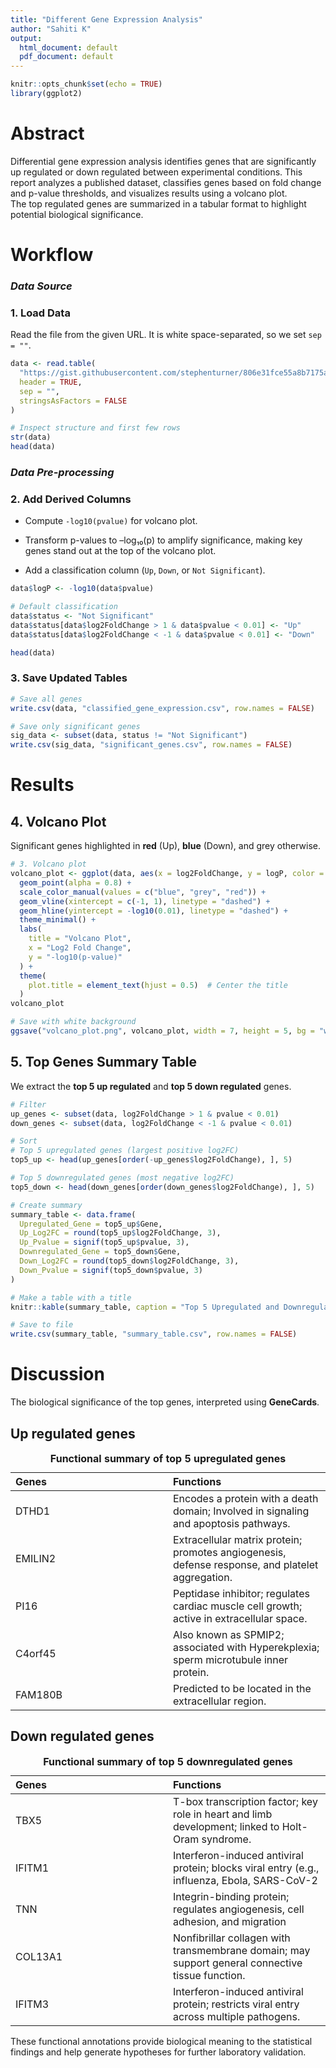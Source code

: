 ---
title: "Different Gene Expression Analysis"
author: "Sahiti K"
output:
  html_document: default
  pdf_document: default
---

```{r setup, include=FALSE}
knitr::opts_chunk$set(echo = TRUE)
library(ggplot2)
```

# Abstract

Differential gene expression analysis identifies genes that are significantly up regulated or down regulated between experimental conditions. This report analyzes a published dataset, classifies genes based on fold change and p-value thresholds, and visualizes results using a volcano plot.\
The top regulated genes are summarized in a tabular format to highlight potential biological significance.

# Workflow

### *Data Source*

### 1. Load Data

Read the file from the given URL. It is white space-separated, so we set `sep = ""`.

```{r}
data <- read.table(
  "https://gist.githubusercontent.com/stephenturner/806e31fce55a8b7175af/raw/1a507c4c3f9f1baaa3a69187223ff3d3050628d4/results.txt",
  header = TRUE,
  sep = "",
  stringsAsFactors = FALSE
)

# Inspect structure and first few rows
str(data)
head(data)
```

### *Data Pre-processing*

### 2. Add Derived Columns

-   Compute `-log10(pvalue)` for volcano plot.

-   Transform p-values to –log₁₀(p) to amplify significance, making key genes stand out at the top of the volcano plot.

-   Add a classification column (`Up`, `Down`, or `Not Significant`).

```{r}
data$logP <- -log10(data$pvalue)

# Default classification
data$status <- "Not Significant"
data$status[data$log2FoldChange > 1 & data$pvalue < 0.01] <- "Up"
data$status[data$log2FoldChange < -1 & data$pvalue < 0.01] <- "Down"

head(data)
```

### 3. Save Updated Tables

```{r}
# Save all genes
write.csv(data, "classified_gene_expression.csv", row.names = FALSE)

# Save only significant genes
sig_data <- subset(data, status != "Not Significant")
write.csv(sig_data, "significant_genes.csv", row.names = FALSE)
```

# Results

## 4. Volcano Plot

Significant genes highlighted in **red** (Up), **blue** (Down), and grey otherwise.

```{r}
# 3. Volcano plot
volcano_plot <- ggplot(data, aes(x = log2FoldChange, y = logP, color = status)) +
  geom_point(alpha = 0.8) +
  scale_color_manual(values = c("blue", "grey", "red")) +
  geom_vline(xintercept = c(-1, 1), linetype = "dashed") +
  geom_hline(yintercept = -log10(0.01), linetype = "dashed") +
  theme_minimal() +
  labs(
    title = "Volcano Plot",
    x = "Log2 Fold Change",
    y = "-log10(p-value)"
  ) +
  theme(
    plot.title = element_text(hjust = 0.5)  # Center the title
  )
volcano_plot

# Save with white background
ggsave("volcano_plot.png", volcano_plot, width = 7, height = 5, bg = "white")

```

## 5. Top Genes Summary Table

We extract the **top 5 up regulated** and **top 5 down regulated** genes.

```{r}
# Filter
up_genes <- subset(data, log2FoldChange > 1 & pvalue < 0.01)
down_genes <- subset(data, log2FoldChange < -1 & pvalue < 0.01)

# Sort
# Top 5 upregulated genes (largest positive log2FC)
top5_up <- head(up_genes[order(-up_genes$log2FoldChange), ], 5)

# Top 5 downregulated genes (most negative log2FC)
top5_down <- head(down_genes[order(down_genes$log2FoldChange), ], 5)

# Create summary
summary_table <- data.frame(
  Upregulated_Gene = top5_up$Gene,
  Up_Log2FC = round(top5_up$log2FoldChange, 3),
  Up_Pvalue = signif(top5_up$pvalue, 3),
  Downregulated_Gene = top5_down$Gene,
  Down_Log2FC = round(top5_down$log2FoldChange, 3),
  Down_Pvalue = signif(top5_down$pvalue, 3)
)

# Make a table with a title
knitr::kable(summary_table, caption = "Top 5 Upregulated and Downregulated Genes")

# Save to file
write.csv(summary_table, "summary_table.csv", row.names = FALSE)
```

# Discussion

The biological significance of the top genes, interpreted using **GeneCards**.

## Up regulated genes

| Genes | Functions |
|:---|:---|
| DTHD1 | Encodes a protein with a death domain; Involved in signaling and apoptosis pathways. |
| EMILIN2 | Extracellular matrix protein; promotes angiogenesis, defense response, and platelet aggregation. |
| PI16 | Peptidase inhibitor; regulates cardiac muscle cell growth; active in extracellular space. |
| C4orf45 | Also known as SPMIP2; associated with Hyperekplexia; sperm microtubule inner protein. |
| FAM180B | Predicted to be located in the extracellular region. |

: **Functional summary of top 5 upregulated genes**

## Down regulated genes

| Genes | Functions |
|:---|:---|
| TBX5 | T-box transcription factor; key role in heart and limb development; linked to Holt-Oram syndrome. |
| IFITM1 | Interferon-induced antiviral protein; blocks viral entry (e.g., influenza, Ebola, SARS-CoV-2 |
| TNN | Integrin-binding protein; regulates angiogenesis, cell adhesion, and migration |
| COL13A1 | Nonfibrillar collagen with transmembrane domain; may support general connective tissue function. |
| IFITM3 | Interferon-induced antiviral protein; restricts viral entry across multiple pathogens. |

: **Functional summary of top 5 downregulated genes**

These functional annotations provide biological meaning to the statistical findings and help generate hypotheses for further laboratory validation.



